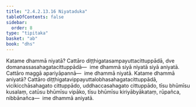 ```yaml
---
title: "2.4.2.13.16 Niyataduka"
tableOfContents: false
sidebar:
  order: 8
type: "tipitaka"
basket: "ab"
book: "dhs"
---
```



<DynamicBreadcrumb />

<Division number="1611" book="dhs" bookNo="29" page="298">

<Paragraph number="2322" book="dhs">
Katame dhammā niyatā? Cattāro diṭṭhigatasampayuttacittuppādā, dve domanassasahagatacittuppādā—  ime dhammā siyā niyatā siyā aniyatā. Cattāro maggā apariyāpannā—  ime dhammā niyatā.
</Paragraph>

</Division>
<Division number="1612" book="dhs" bookNo="29" page="298">

<Paragraph number="2323" book="dhs">
Katame dhammā aniyatā? Cattāro diṭṭhigatavippayuttalobhasahagatacittuppādā, vicikicchāsahagato cittuppādo, uddhaccasahagato cittuppādo, tīsu bhūmīsu kusalaṃ, catūsu bhūmīsu vipāko, tīsu bhūmīsu kiriyābyākataṃ, rūpañca, nibbānañca—  ime dhammā aniyatā.
</Paragraph>
</Division>
